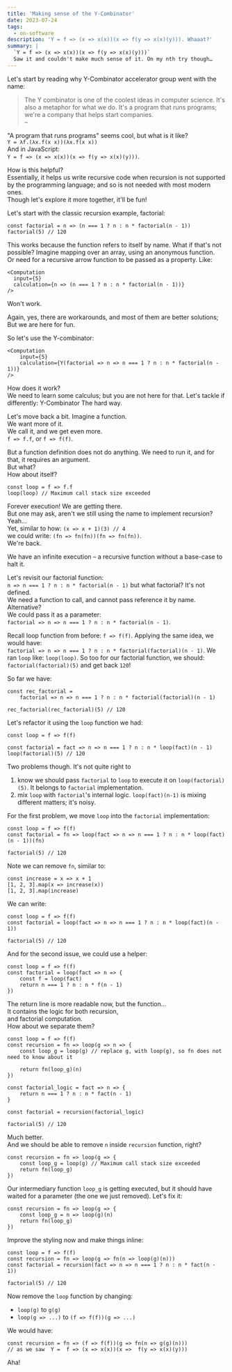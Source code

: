 ```yaml
---
title: 'Making sense of the Y‑Combinator'
date: 2023-07-24
tags:
  - on-software
description: 'Y = f => (x => x(x))(x => f(y => x(x)(y))). Whaaat?'
summary: |
  `Y = f => (x => x(x))(x => f(y => x(x)(y)))`  
  Saw it and couldn't make much sense of it. On my nth try though…
---
```


Let's start by reading why Y-Combinator accelerator group went with the name:

> The Y combinator is one of the coolest ideas in computer science. It's also a metaphor for what we do. It's a program that runs programs; we're a company that helps start companies.  
> – <ExternalLink
>   title="Why did you choose the name “Y Combinator?"
>   href="https://www.ycombinator.com/faq#why-did-you-choose-the-name-y-combinator"
> />

"A program that runs programs" seems cool, but what is it like?  
`Y = λf.(λx.f(x x))(λx.f(x x))`  
And in JavaScript:  
`Y = f => (x => x(x))(x => f(y => x(x)(y)))`.

How is this helpful?  
Essentially, it helps us write recursive code when recursion is not supported by the programming language; and so is not needed with most modern ones.  
Though let's explore it more together, it'll be fun!

Let's start with the classic recursion example, factorial:

```
const factorial = n => (n === 1 ? n : n * factorial(n - 1))
factorial(5) // 120
```

This works because the function refers to itself by name. What if that's not possible?
Imagine mapping over an array, using an anonymous function.  
Or need for a recursive arrow function to be passed as a property. Like:

```
<Computation
  input={5}
  calculation={n => (n === 1 ? n : n * factorial(n - 1))}
/>
```

Won't work.

Again, yes, there are workarounds, and most of them are better solutions;  
But we are here for fun.

So let's use the Y-combinator:

```
<Computation
	input={5}
	calculation={Y(factorial => n => n === 1 ? n : n * factorial(n - 1))}
/>
```

How does it work?  
We need to learn some calculus; but you are not here for that. Let's tackle if differently: Y-Combinator The hard way.

Let's move back a bit. Imagine a function.  
We want more of it.  
We call it, and we get even more.  
`f => f.f`, or `f => f(f)`.

But a function definition does not do anything. We need to run it, and for that, it requires an argument.  
But what?  
How about itself?

```
const loop = f => f.f
loop(loop) // Maximum call stack size exceeded
```

Forever execution! We are getting there.  
But one may ask, aren't we still using the name to implement recursion?  
Yeah…  
Yet, similar to how: `(x => x + 1)(3) // 4`  
we could write: `(fn => fn(fn))(fn => fn(fn))`.  
We're back.

We have an infinite execution – a recursive function without a base-case to halt it.

Let's revisit our factorial function:  
`n => n === 1 ? n : n * factorial(n - 1)` but what factorial? It's not defined.  
We need a function to call, and cannot pass reference it by name. Alternative?  
We could pass it as a parameter:  
`factorial => n => n === 1 ? n : n * factorial(n - 1)`.

Recall loop function from before: `f => f(f)`. Applying the same idea, we would have:  
`factorial => n => n === 1 ? n : n * factorial(factorial)(n - 1)`.
We ran `loop` like: `loop(loop)`. So too for our factorial function, we should:  
`factorial(factorial)(5)` and get back `120`!

So far we have:

```
const rec_factorial =
	factorial => n => n === 1 ? n : n * factorial(factorial)(n - 1)

rec_factorial(rec_factorial)(5) // 120
```

Let's refactor it using the `loop` function we had:

```
const loop = f => f(f)

const factorial = fact => n => n === 1 ? n : n * loop(fact)(n - 1)
loop(factorial)(5) // 120
```

Two problems though. It's not quite right to

1. know we should pass `factorial` to `loop` to execute it on `loop(factorial)(5)`. It belongs to `factorial` implementation.
2. mix `loop` with `factorial`'s internal logic. `loop(fact)(n-1)` is mixing different matters; it's noisy.

For the first problem, we move `loop` into the `factorial` implementation:

```
const loop = f => f(f)
const factorial = fn => loop(fact => n => n === 1 ? n : n * loop(fact)(n - 1))(fn)

factorial(5) // 120
```

Note we can remove `fn`, similar to:

```
const increase = x => x + 1
[1, 2, 3].map(x => increase(x))
[1, 2, 3].map(increase)
```

We can write:

```
const loop = f => f(f)
const factorial = loop(fact => n => n === 1 ? n : n * loop(fact)(n - 1))

factorial(5) // 120
```

And for the second issue, we could use a helper:

```
const loop = f => f(f)
const factorial = loop(fact => n => {
	const f = loop(fact)
	return n === 1 ? n : n * f(n - 1)
})
```

The return line is more readable now, but the function…  
It contains the logic for both recursion,  
and factorial computation.  
How about we separate them?

```
const loop = f => f(f)
const recursion = fn => loop(g => n => {
	const loop_g = loop(g) // replace g, with loop(g), so fn does not need to know about it

	return fn(loop_g)(n)
})

const factorial_logic = fact => n => {
	return n === 1 ? n : n * fact(n - 1)
}

const factorial = recursion(factorial_logic)

factorial(5) // 120
```

Much better.  
And we should be able to remove `n` inside `recursion` function, right?

```
const recursion = fn => loop(g => {
	const loop_g = loop(g) // Maximum call stack size exceeded
	return fn(loop_g)
})
```

Our intermediary function `loop_g` is getting executed, but it should have waited for a parameter (the one we just removed).
Let's fix it:

```
const recursion = fn => loop(g => {
	const loop_g = n => loop(g)(n)
	return fn(loop_g)
})
```

Improve the styling now and make things inline:

```
const loop = f => f(f)
const recursion = fn => loop(g => fn(n => loop(g)(n)))
const factorial = recursion(fact => n => n === 1 ? n : n * fact(n - 1))

factorial(5) // 120
```

Now remove the `loop` function by changing:

- `loop(g)` to `g(g)`
- `loop(g => ...)` to `(f => f(f))(g => ...)`

We would have:

```
const recursion = fn => (f => f(f))(g => fn(n => g(g)(n)))
// as we saw  Y =  f => (x => x(x))(x =>  f(y => x(x)(y)))
```

Aha!
